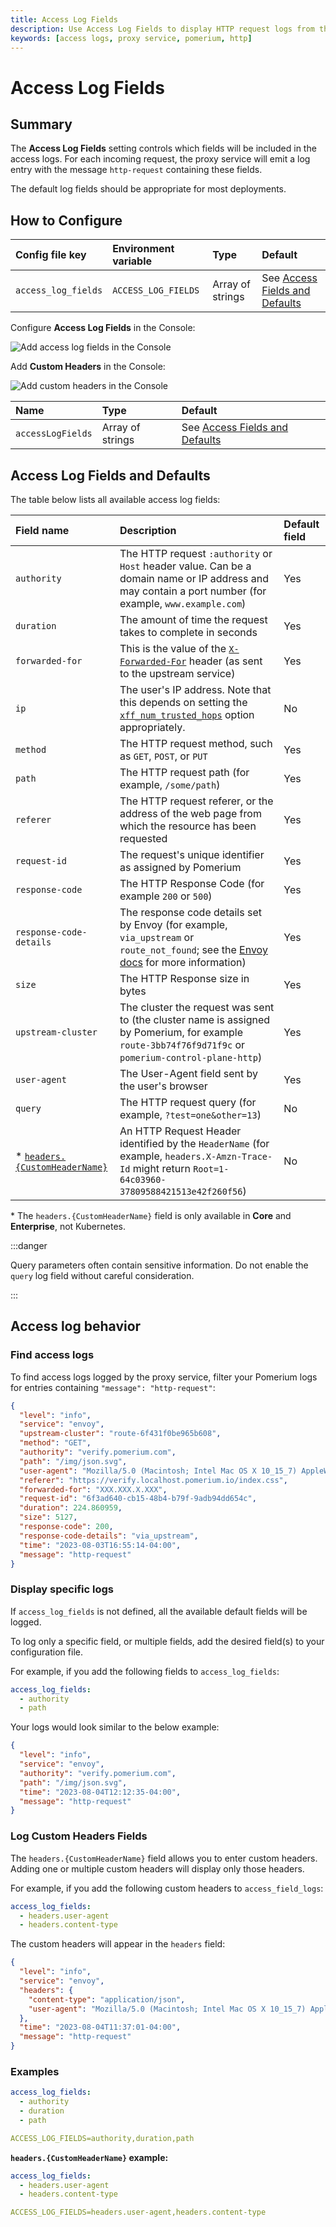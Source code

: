 ```yaml
---
title: Access Log Fields
description: Use Access Log Fields to display HTTP request logs from the proxy service.
keywords: [access logs, proxy service, pomerium, http]
---
```



# Access Log Fields

## Summary

The **Access Log Fields** setting controls which fields will be included in the access logs. For each incoming request, the proxy service will emit a log entry with the message `http-request` containing these fields.

The default log fields should be appropriate for most deployments.

## How to Configure

<Tabs>
<TabItem label="Core" value="Core">

| **Config file key** | **Environment variable** | **Type** | **Default** |
| :-- | :-- | :-- | :-- |
| `access_log_fields` | `ACCESS_LOG_FIELDS` | Array of strings | See [Access Fields and Defaults](#access-fields-and-defaults) |

</TabItem>
<TabItem label="Enterprise" value="Enterprise">

Configure **Access Log Fields** in the Console:

![Add access log fields in the Console](./img/http-logs/access-custom-logged-fields.gif)

Add **Custom Headers** in the Console:

![Add custom headers in the Console](./img/http-logs/access-custom-headers.gif)

</TabItem>
<TabItem label="Kubernetes" value="Kubernetes">

| **Name** | **Type** | **Default** |
| :-- | :-- | :-- |
| `accessLogFields` | Array of strings | See [Access Fields and Defaults](#access-fields-and-defaults) |

</TabItem>
</Tabs>

## Access Log Fields and Defaults

The table below lists all available access log fields:

| **Field name** | **Description** | **Default field** |
| :-- | :-- | :-- |
| `authority` | The HTTP request `:authority` or `Host` header value. Can be a domain name or IP address and may contain a port number (for example, `www.example.com`) | Yes |
| `duration` | The amount of time the request takes to complete in seconds | Yes |
| `forwarded-for` | This is the value of the [`X-Forwarded-For`](/docs/reference/x-forwarded-for-http-header) header (as sent to the upstream service) | Yes |
| `ip` | The user's IP address. Note that this depends on setting the [`xff_num_trusted_hops`](/docs/reference/the-number-of-trusted-hops) option appropriately. | No |
| `method` | The HTTP request method, such as `GET`, `POST`, or `PUT` | Yes |
| `path` | The HTTP request path (for example, `/some/path`) | Yes |
| `referer` | The HTTP request referer, or the address of the web page from which the resource has been requested | Yes |
| `request-id` | The request's unique identifier as assigned by Pomerium | Yes |
| `response-code` | The HTTP Response Code (for example `200` or `500`) | Yes |
| `response-code-details` | The response code details set by Envoy (for example, `via_upstream` or `route_not_found`; see the [Envoy docs](https://www.envoyproxy.io/docs/envoy/latest/configuration/http/http_conn_man/response_code_details) for more information) | Yes |
| `size` | The HTTP Response size in bytes | Yes |
| `upstream-cluster` | The cluster the request was sent to (the cluster name is assigned by Pomerium, for example `route-3bb74f76f9d71f9c` or `pomerium-control-plane-http`) | Yes |
| `user-agent` | The User-Agent field sent by the user's browser | Yes |
| `query` | The HTTP request query (for example, `?test=one&other=13`) | No |
| \* [`headers.{CustomHeaderName}`](#custom-headers-fields) | An HTTP Request Header identified by the `HeaderName` (for example, `headers.X-Amzn-Trace-Id` might return `Root=1-64c03960-37809588421513e42f260f56`) | No |

\* The `headers.{CustomHeaderName}` field is only available in **Core** and **Enterprise**, not Kubernetes.

:::danger

Query parameters often contain sensitive information. Do not enable the `query` log field without careful consideration.

:::

## Access log behavior

### Find access logs

To find access logs logged by the proxy service, filter your Pomerium logs for entries containing `"message": "http-request"`:

```json
{
  "level": "info",
  "service": "envoy",
  "upstream-cluster": "route-6f431f0be965b608",
  "method": "GET",
  "authority": "verify.pomerium.com",
  "path": "/img/json.svg",
  "user-agent": "Mozilla/5.0 (Macintosh; Intel Mac OS X 10_15_7) AppleWebKit/537.36 (KHTML, like Gecko) Chrome/115.0.0.0 Safari/537.36",
  "referer": "https://verify.localhost.pomerium.io/index.css",
  "forwarded-for": "XXX.XXX.X.XXX",
  "request-id": "6f3ad640-cb15-48b4-b79f-9adb94dd654c",
  "duration": 224.860959,
  "size": 5127,
  "response-code": 200,
  "response-code-details": "via_upstream",
  "time": "2023-08-03T16:55:14-04:00",
  "message": "http-request"
}
```

### Display specific logs

If `access_log_fields` is not defined, all the available default fields will be logged.

To log only a specific field, or multiple fields, add the desired field(s) to your configuration file.

For example, if you add the following fields to `access_log_fields`:

```yaml
access_log_fields:
  - authority
  - path
```

Your logs would look similar to the below example:

```json
{
  "level": "info",
  "service": "envoy",
  "authority": "verify.pomerium.com",
  "path": "/img/json.svg",
  "time": "2023-08-04T12:12:35-04:00",
  "message": "http-request"
}
```

### Log Custom Headers Fields

The `headers.{CustomHeaderName}` field allows you to enter custom headers. Adding one or multiple custom headers will display only those headers.

For example, if you add the following custom headers to `access_field_logs`:

```yaml
access_log_fields:
  - headers.user-agent
  - headers.content-type
```

The custom headers will appear in the `headers` field:

```json
{
  "level": "info",
  "service": "envoy",
  "headers": {
    "content-type": "application/json",
    "user-agent": "Mozilla/5.0 (Macintosh; Intel Mac OS X 10_15_7) AppleWebKit/537.36 (KHTML, like Gecko) Chrome/115.0.0.0 Safari/537.36"
  },
  "time": "2023-08-04T11:37:01-04:00",
  "message": "http-request"
}
```

### Examples

```yaml
access_log_fields:
  - authority
  - duration
  - path

ACCESS_LOG_FIELDS=authority,duration,path
```

**`headers.{CustomHeaderName}` example:**

```yaml
access_log_fields:
  - headers.user-agent
  - headers.content-type

ACCESS_LOG_FIELDS=headers.user-agent,headers.content-type
```
